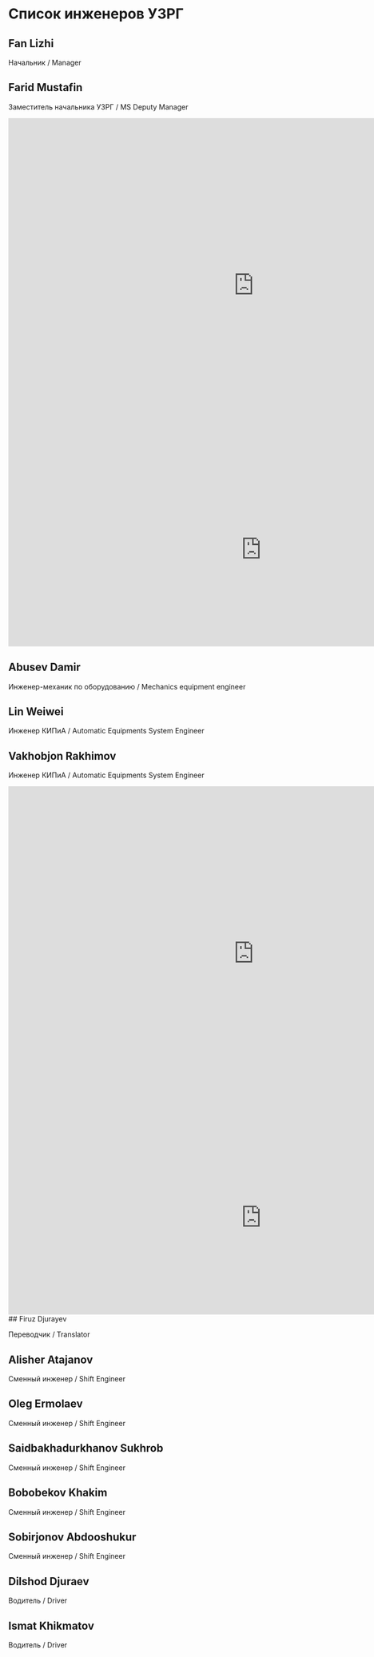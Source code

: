 

<HeroPattern />

# Список инженеров УЗРГ

<Engineersms />

## Fan Lizhi

Начальник / Manager

## Farid Mustafin

Заместитель начальника УЗРГ / MS Deputy Manager

<iframe
  width="982"
  height="669"
  seamless
  frameborder="0"
  scrolling="no"
  src="https://docs.google.com/spreadsheets/d/e/2PACX-1vQz2HW2JcqtPjrWr-XRykg7EYqcjUcyEdcRhovdhPaSNAnPnNxPCADAZonCKfB-9PNS5cLh5Lz78Jvn/pubchart?oid=1904707983&amp;format=interactive"
></iframe>

<iframe
  width="1011"
  height="389"
  seamless
  frameborder="0"
  scrolling="no"
  src="https://docs.google.com/spreadsheets/d/e/2PACX-1vQz2HW2JcqtPjrWr-XRykg7EYqcjUcyEdcRhovdhPaSNAnPnNxPCADAZonCKfB-9PNS5cLh5Lz78Jvn/pubchart?oid=1678238816&amp;format=interactive"
></iframe>

## Abusev Damir

Инженер-механик по оборудованию / Mechanics equipment engineer

## Lin Weiwei

Инженер КИПиА / Automatic Equipments System Engineer

## Vakhobjon Rakhimov

Инженер КИПиА / Automatic Equipments System Engineer

<iframe
  width="982"
  height="669"
  seamless
  frameborder="0"
  scrolling="no"
  src="https://docs.google.com/spreadsheets/d/e/2PACX-1vQz2HW2JcqtPjrWr-XRykg7EYqcjUcyEdcRhovdhPaSNAnPnNxPCADAZonCKfB-9PNS5cLh5Lz78Jvn/pubchart?oid=1904707983&amp;format=interactive"
></iframe>

<iframe
  width="1011"
  height="389"
  seamless
  frameborder="0"
  scrolling="no"
  src="https://docs.google.com/spreadsheets/d/e/2PACX-1vQz2HW2JcqtPjrWr-XRykg7EYqcjUcyEdcRhovdhPaSNAnPnNxPCADAZonCKfB-9PNS5cLh5Lz78Jvn/pubchart?oid=1678238816&amp;format=interactive"
></iframe>
## Firuz Djurayev

Переводчик / Translator

## Alisher Atajanov

Сменный инженер / Shift Engineer

## Oleg Ermolaev

Сменный инженер / Shift Engineer

## Saidbakhadurkhanov Sukhrob

Сменный инженер / Shift Engineer

## Bobobekov Khakim

Сменный инженер / Shift Engineer

## Sobirjonov Abdooshukur

Сменный инженер / Shift Engineer

## Dilshod Djuraev

Водитель / Driver

## Ismat Khikmatov

Водитель / Driver
